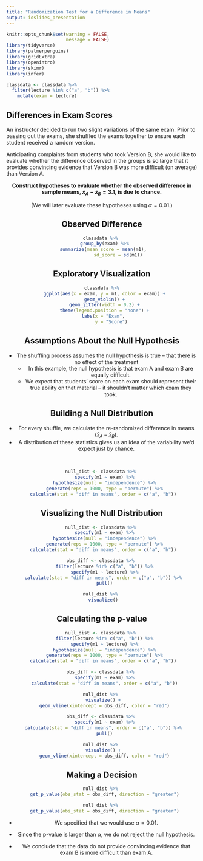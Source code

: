 ```yaml
---
title: "Randomization Test for a Difference in Means"
output: ioslides_presentation
---
```


<style type="text/css">
slides > slide:not(.nobackground):after {
  content: '';
}
</style>

```r
knitr::opts_chunk$set(warning = FALSE, 
                      message = FALSE)
library(tidyverse) 
library(palmerpenguins)
library(gridExtra)
library(openintro)
library(skimr)
library(infer)

classdata <- classdata %>% 
  filter(lecture %in% c("a", "b")) %>% 
    mutate(exam = lecture)

```

## Differences in Exam Scores

An instructor decided to run two slight variations of the same exam. Prior to
passing out the exams, she shuffled the exams together to ensure each student
received a random version.

Anticipating complaints from students who took Version B, she would like to
evaluate whether the difference observed in the groups is so large that it
provides convincing evidence that Version B was more difficult (on average) than
Version A.

<center>
__Construct hypotheses to evaluate whether the observed difference in sample
means, $\bar{x}_A - \bar{x}_B = 3.1$, is due to chance.__ 

(We will later evaluate these hypotheses using $\alpha = 0.01$.)

## Observed Difference

```r
classdata %>% 
  group_by(exam) %>%
  summarize(mean_score = mean(m1), 
            sd_score = sd(m1))
```

## Exploratory Visualization 

```r
classdata %>%
  ggplot(aes(x = exam, y = m1, color = exam)) +
  geom_violin() +
  geom_jitter(width = 0.2) +
  theme(legend.position = "none") +
  labs(x = "Exam", 
       y = "Score")
```

## Assumptions About the Null Hypothesis 

- The shuffling process assumes the null hypothesis is true -- that there is no
effect of the treatment 
  * In this example, the null hypothesis is that exam A and exam B are equally
  difficult. 
  * We expect that students' score on each exam should represent their true
  ability on that material -- it shouldn't matter which exam they took.

## Building a Null Distribution 

- For every shuffle, we calculate the re-randomized difference in means 
($\bar{x}_A - \bar{x}_B$). 
- A distribution of these statistics gives us an idea of the variability we'd 
expect just by chance. 

</br> 

<center> 

```r
null_dist <- classdata %>% 
  specify(m1 ~ exam) %>%
  hypothesize(null = "independence") %>%
  generate(reps = 1000, type = "permute") %>%
  calculate(stat = "diff in means", order = c("a", "b")) 
```

## Visualizing the Null Distribution 

```r
null_dist <- classdata %>% 
  specify(m1 ~ exam) %>%
  hypothesize(null = "independence") %>%
  generate(reps = 1000, type = "permute") %>%
  calculate(stat = "diff in means", order = c("a", "b")) 

obs_diff <- classdata %>% 
  filter(lecture %in% c("a", "b")) %>%
  specify(m1 ~ lecture) %>%
  calculate(stat = "diff in means", order = c("a", "b")) %>% 
  pull()
```

```r
null_dist %>% 
  visualize() 
```

## Calculating the p-value

```r
null_dist <- classdata %>% 
  filter(lecture %in% c("a", "b")) %>%
  specify(m1 ~ lecture) %>%
  hypothesize(null = "independence") %>%
  generate(reps = 1000, type = "permute") %>%
  calculate(stat = "diff in means", order = c("a", "b")) 
```

```r
obs_diff <- classdata %>% 
  specify(m1 ~ exam) %>%
  calculate(stat = "diff in means", order = c("a", "b"))

null_dist %>% 
  visualize() + 
  geom_vline(xintercept = obs_diff, color = "red")
```

```r
obs_diff <- classdata %>% 
  specify(m1 ~ exam) %>%
  calculate(stat = "diff in means", order = c("a", "b")) %>% 
  pull()

null_dist %>% 
  visualize() + 
  geom_vline(xintercept = obs_diff, color = "red")
```


## Making a Decision

```r
null_dist %>% 
  get_p_value(obs_stat = obs_diff, direction = "greater")
```

```r
null_dist %>% 
  get_p_value(obs_stat = obs_diff, direction = "greater")
```

- We specified that we would use $\alpha = 0.01$.

- Since the p-value is larger than $\alpha$, we do not reject the null hypothesis. 

- We conclude that the data do not provide convincing evidence that exam B is
more difficult than exam A. 

